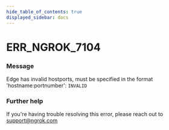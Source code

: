 ```yaml
---
hide_table_of_contents: true
displayed_sidebar: docs
---
```



# ERR_NGROK_7104

### Message

Edge has invalid hostports, must be specified in the format 'hostname:portnumber': `INVALID`

### Further help

If you're having trouble resolving this error, please reach out to [support@ngrok.com](mailto:support@ngrok.com?subject=Help%20with%20ERR_NGROK_7104)

<ErrorDetails error="err_ngrok_7104" />
